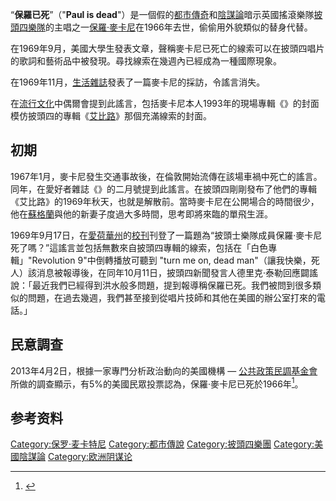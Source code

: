 {{Expand language|1=en|time=2021-03-21T23:35:52+00:00}}
{{noteTA
|1=zh-cn:麦卡特尼; zh-hk:麥卡尼; zh-tw:麥卡尼;
|2=zh-cn:披头士; zh-hk:披頭四; zh-tw:披頭四;
}}
“'''保羅已死'''”（"'''Paul is dead'''"）是一個假的[[都市傳奇|都市傳奇]]和[[陰謀論|陰謀論]]暗示英國搖滾樂隊[[披頭四樂隊|披頭四樂隊]]的主唱之一[[保罗·麦卡特尼|保羅·麥卡尼]]在1966年去世，偷偷用外貌類似的替身代替。

在1969年9月，美國大學生發表文章，聲稱麥卡尼已死亡的線索可以在披頭四唱片的歌詞和藝術品中被發現。尋找線索在幾週內已經成為一種國際現象。

在1969年11月，[[生活雜誌|生活雜誌]]發表了一篇麥卡尼的採訪，令謠言消失。

在[[流行文化|流行文化]]中偶爾會提到此謠言，包括麥卡尼本人1993年的現場專輯《{{link-en|Paul Is Live|Paul Is Live}}》的封面模仿披頭四的專輯《[[艾比路|艾比路]]》那個充滿線索的封面。

== 初期 ==
1967年1月，麥卡尼發生交通事故後，在倫敦開始流傳在該場車禍中死亡的謠言。同年，在愛好者雜誌《{{link-en|The Beatles Book|The Beatles Book}}》的二月號提到此謠言。在披頭四剛剛發布了他們的專輯《艾比路》的1969年秋天，也就是解散前。當時麥卡尼在公開場合的時間很少，他在[[蘇格蘭|蘇格蘭]]與他的新妻子{{link-en|琳達·麥卡尼|Linda McCartney}}度過大多時間，思考即將來臨的單飛生涯。

1969年9月17日，{{link-en|德雷克大學|Drake University}}在[[愛荷華州|愛荷華州]]的[[校刊|校刊]]刊登了一篇題為“披頭士樂隊成員保羅·麥卡尼死了嗎？”這謠言並包括無數來自披頭四專輯的線索，包括在「白色專輯」"Revolution 9"中倒轉播放可聽到 "turn me on, dead man"（讓我快樂，死人）該消息被報導後，在同年10月11日，披頭四新聞發言人德里克·泰勒回應闢謠說：「最近我們已經得到洪水般多問題，提到報導稱保羅已死。我們被問到很多類似的問題，在過去幾週，我們甚至接到從唱片技師和其他在美國的辦公室打來的電話。」

== 民意調查 ==
2013年4月2日，根據一家專門分析政治動向的美國機構 — [[公共政策民調基金會|公共政策民調基金會]]所做的調查顯示，有5%的美國民眾投票認為，保羅·麥卡尼已死於1966年<ref>{{cite web|title=Conspiracy Theory Poll Results|url=http://www.publicpolicypolling.com/main/2013/04/conspiracy-theory-poll-results-.html|accessdate=2017-04-03|date=2013-04-02|publisher=[[公共政策民調基金會|公共政策民調基金會]]|language=en|archiveurl=https://web.archive.org/web/20170930093655/http://www.publicpolicypolling.com/main/2013/04/conspiracy-theory-poll-results-.html|archivedate=2017-09-30|dead-url=no}}</ref>。

== 参考资料 ==
{{Reflist}}

{{披头士乐队}}
{{阴谋论}}
[[Category:保罗·麦卡特尼|Category:保罗·麦卡特尼]]
[[Category:都市傳說|Category:都市傳說]]
[[Category:披頭四樂團|Category:披頭四樂團]]
[[Category:美國陰謀論|Category:美國陰謀論]]
[[Category:欧洲阴谋论|Category:欧洲阴谋论]]